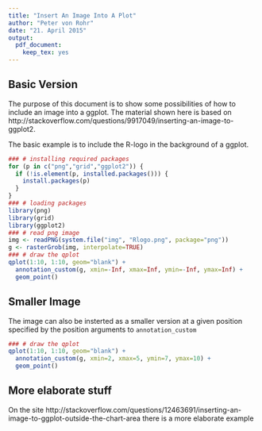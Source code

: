 ```yaml
---
title: "Insert An Image Into A Plot"
author: "Peter von Rohr"
date: "21. April 2015"
output:
  pdf_document:
    keep_tex: yes
---
```



## Basic Version
The purpose of this document is to show some possibilities of how to include an image into a ggplot. The material shown here is based on http://stackoverflow.com/questions/9917049/inserting-an-image-to-ggplot2. 

The basic example is to include the R-logo in the background of a ggplot. 


```r
### # installing required packages
for (p in c("png","grid","ggplot2")) {
  if (!is.element(p, installed.packages())) {
    install.packages(p)
  }
}
### # loading packages
library(png)
library(grid)
library(ggplot2)
### # read png image
img <- readPNG(system.file("img", "Rlogo.png", package="png"))
g <- rasterGrob(img, interpolate=TRUE)
### # draw the qplot
qplot(1:10, 1:10, geom="blank") +
  annotation_custom(g, xmin=-Inf, xmax=Inf, ymin=-Inf, ymax=Inf) +
  geom_point()

```


## Smaller Image
The image can also be insterted as a smaller version at a given position specified by the position arguments to `annotation_custom`

```r
### # draw the qplot
qplot(1:10, 1:10, geom="blank") +
  annotation_custom(g, xmin=2, xmax=5, ymin=7, ymax=10) +
  geom_point()

```

## More elaborate stuff
On the site http://stackoverflow.com/questions/12463691/inserting-an-image-to-ggplot-outside-the-chart-area there is a more elaborate example